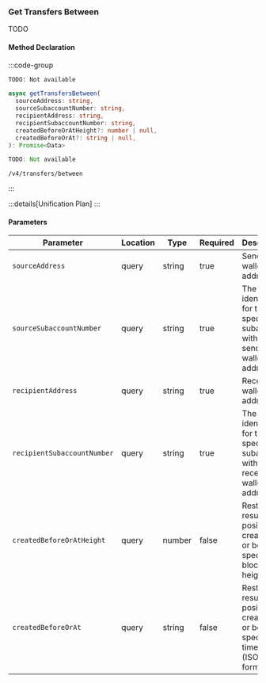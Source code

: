 ### Get Transfers Between

TODO

#### Method Declaration

:::code-group

```python [Python]
TODO: Not available
```

```typescript [TypeScript]
async getTransfersBetween(
  sourceAddress: string,
  sourceSubaccountNumber: string,
  recipientAddress: string,
  recipientSubaccountNumber: string,
  createdBeforeOrAtHeight?: number | null,
  createdBeforeOrAt?: string | null,
): Promise<Data>
```

```rust [Rust]
TODO: Not available
```

```url [API]
/v4/transfers/between
```

:::

:::details[Unification Plan]
:::

#### Parameters

| Parameter                   | Location  | Type    | Required  | Description                                                                   |
| --------------------------- | --------- | ------- | --------- | ----------------------------------------------------------------------------- |
| `sourceAddress`             | query     | string  | true      | Sender's wallet address                                                       |
| `sourceSubaccountNumber`    | query     | string  | true      | The identifier for the specific subaccount within the sender wallet address.  |
| `recipientAddress`          | query     | string  | true      | Receiver wallet address                                                       |
| `recipientSubaccountNumber` | query     | string  | true      | The identifier for the specific subaccount within the receiver wallet address. |
| `createdBeforeOrAtHeight`       | query    | number   | false     | Restricts results to positions created at or before a specific blockchain height.           |
| `createdBeforeOrAt`             | query    | string   | false     | Restricts results to positions created at or before a specific timestamp (ISO 8601 format). |
